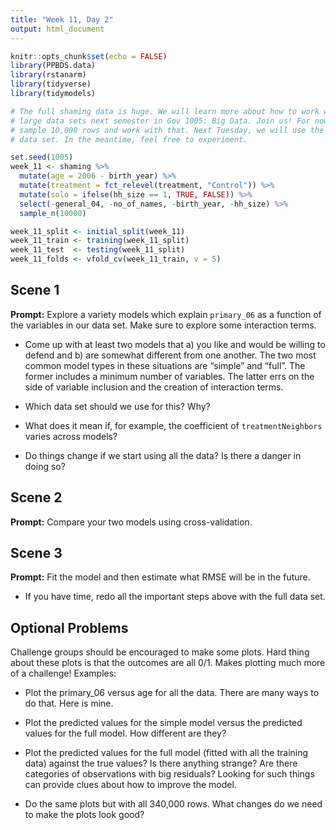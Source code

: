 ```yaml
---
title: "Week 11, Day 2"
output: html_document
---
```


```r
knitr::opts_chunk$set(echo = FALSE)
library(PPBDS.data)
library(rstanarm)
library(tidyverse)
library(tidymodels)

# The full shaming data is huge. We will learn more about how to work with such
# large data sets next semester in Gov 1005: Big Data. Join us! For now, let's
# sample 10,000 rows and work with that. Next Tuesday, we will use the full
# data set. In the meantime, feel free to experiment.

set.seed(1005)
week_11 <- shaming %>% 
  mutate(age = 2006 - birth_year) %>% 
  mutate(treatment = fct_relevel(treatment, "Control")) %>% 
  mutate(solo = ifelse(hh_size == 1, TRUE, FALSE)) %>% 
  select(-general_04, -no_of_names, -birth_year, -hh_size) %>% 
  sample_n(10000)

week_11_split <- initial_split(week_11)
week_11_train <- training(week_11_split)
week_11_test  <- testing(week_11_split)
week_11_folds <- vfold_cv(week_11_train, v = 5)
```


## Scene 1

**Prompt:** Explore a variety models which explain `primary_06` as a function of the variables in our data set. Make sure to explore some interaction terms. 

* Come up with at least two models that a) you like and would be willing to defend and b) are somewhat different from one another. The two most common model types in these situations are "simple" and "full". The former includes a minimum number of variables. The latter errs on the side of variable inclusion and the creation of interaction terms.

* Which data set should we use for this? Why?

* What does it mean if, for example, the coefficient of `treatmentNeighbors` varies across models?

* Do things change if we start using all the data? Is there a danger in doing so?


## Scene 2

**Prompt:** Compare your two models using cross-validation.


## Scene 3

**Prompt:** Fit the model and then estimate what RMSE will be in the future.

* If you have time, redo all the important steps above with the full data set.



## Optional Problems

Challenge groups should be encouraged to make some plots. Hard thing about these plots is that the outcomes are all 0/1. Makes plotting much more of a challenge! Examples:

* Plot the primary_06 versus age for all the data. There are many ways to do that. Here is mine.

* Plot the predicted values for the simple model versus the predicted values for the full model. How different are they?

* Plot the predicted values for the full model (fitted with all the training data) against the true values? Is there anything strange? Are there categories of observations with big residuals? Looking for such things can provide clues about how to improve the model.

* Do the same plots but with all 340,000 rows. What changes do we need to make the plots look good?



